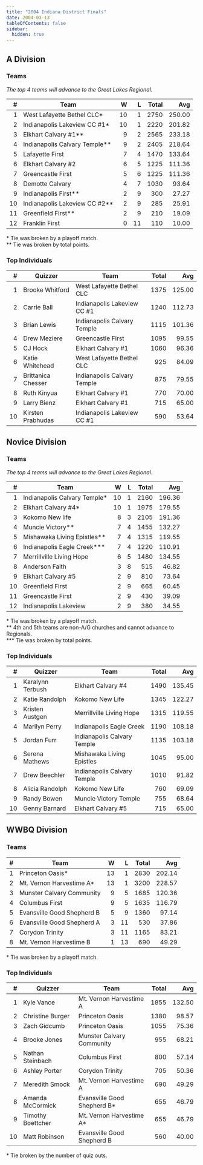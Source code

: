```yaml
---
title: "2004 Indiana District Finals"
date: 2004-03-13
tableOfContents: false
sidebar:
  hidden: true
---
```


## A Division

### Teams

*The top 4 teams will advance to the Great Lakes Regional.*

|    # | Team                          |    W |    L | Total |    Avg |
| ---: | ----------------------------- | ---: | ---: | ----: | -----: |
|    1 | West Lafayette Bethel CLC*    |   10 |    1 |  2750 | 250.00 |
|    2 | Indianapolis Lakeview CC #1*  |   10 |    1 |  2220 | 201.82 |
|    3 | Elkhart Calvary #1**          |    9 |    2 |  2565 | 233.18 |
|    4 | Indianapolis Calvary Temple** |    9 |    2 |  2405 | 218.64 |
|    5 | Lafayette First               |    7 |    4 |  1470 | 133.64 |
|    6 | Elkhart Calvary #2            |    6 |    5 |  1225 | 111.36 |
|    7 | Greencastle First             |    5 |    6 |  1225 | 111.36 |
|    8 | Demotte Calvary               |    4 |    7 |  1030 |  93.64 |
|    9 | Indianapolis First**          |    2 |    9 |   300 |  27.27 |
|   10 | Indianapolis Lakeview CC #2** |    2 |    9 |   285 |  25.91 |
|   11 | Greenfield First**            |    2 |    9 |   210 |  19.09 |
|   12 | Franklin First                |    0 |   11 |   110 |  10.00 |

\* Tie was broken by a playoff match.\
\*\* Tie was broken by total points.

### Top Individuals

|    # | Quizzer            | Team                        | Total |    Avg |
| ---: | ------------------ | --------------------------- | ----: | -----: |
|    1 | Brooke Whitford    | West Lafayette Bethel CLC   |  1375 | 125.00 |
|    2 | Carrie Ball        | Indianapolis Lakeview CC #1 |  1240 | 112.73 |
|    3 | Brian Lewis        | Indianapolis Calvary Temple |  1115 | 101.36 |
|    4 | Drew Meziere       | Greencastle First           |  1095 |  99.55 |
|    5 | CJ Hock            | Elkhart Calvary #1          |  1060 |  96.36 |
|    6 | Katie Whitehead    | West Lafayette Bethel CLC   |   925 |  84.09 |
|    7 | Brittanica Chesser | Indianapolis Calvary Temple |   875 |  79.55 |
|    8 | Ruth Kinyua        | Elkhart Calvary #1          |   770 |  70.00 |
|    9 | Larry Bienz        | Elkhart Calvary #1          |   715 |  65.00 |
|   10 | Kirsten Prabhudas  | Indianapolis Lakeview CC #1 |   590 |  53.64 |

## Novice Division

### Teams

*The top 4 teams will advance to the Great Lakes Regional.*

|    # | Team                         |    W |    L | Total |    Avg |
| ---: | ---------------------------- | ---: | ---: | ----: | -----: |
|    1 | Indianapolis Calvary Temple* |   10 |    1 |  2160 | 196.36 |
|    2 | Elkhart Calvary #4*          |   10 |    1 |  1975 | 179.55 |
|    3 | Kokomo New life              |    8 |    3 |  2105 | 191.36 |
|    4 | Muncie Victory**             |    7 |    4 |  1455 | 132.27 |
|    5 | Mishawaka Living Epistles**  |    7 |    4 |  1315 | 119.55 |
|    6 | Indianapolis Eagle Creek***  |    7 |    4 |  1220 | 110.91 |
|    7 | Merrillville Living Hope     |    6 |    5 |  1480 | 134.55 |
|    8 | Anderson Faith               |    3 |    8 |   515 |  46.82 |
|    9 | Elkhart Calvary #5           |    2 |    9 |   810 |  73.64 |
|   10 | Greenfield First             |    2 |    9 |   665 |  60.45 |
|   11 | Greencastle First            |    2 |    9 |   430 |  39.09 |
|   12 | Indianapolis Lakeview        |    2 |    9 |   380 |  34.55 |

\* Tie was broken by a playoff match.\
\*\* 4th and 5th teams are non-A/G churches and cannot advance to Regionals.\
\*\*\* Tie was broken by total points.

### Top Individuals

|    # | Quizzer          | Team                        | Total |    Avg |
| ---: | ---------------- | --------------------------- | ----: | -----: |
|    1 | Karalynn Terbush | Elkhart Calvary #4          |  1490 | 135.45 |
|    2 | Katie Randolph   | Kokomo New Life             |  1345 | 122.27 |
|    3 | Kristen Austgen  | Merrillville Living Hope    |  1315 | 119.55 |
|    4 | Marilyn Perry    | Indianapolis Eagle Creek    |  1190 | 108.18 |
|    5 | Jordan Furr      | Indianapolis Calvary Temple |  1135 | 103.18 |
|    6 | Serena Mathews   | Mishawaka Living Epistles   |  1045 |  95.00 |
|    7 | Drew Beechler    | Indianapolis Calvary Temple |  1010 |  91.82 |
|    8 | Alicia Randolph  | Kokomo New Life             |   760 |  69.09 |
|    9 | Randy Bowen      | Muncie Victory Temple       |   755 |  68.64 |
|   10 | Genny Barnard    | Elkhart Calvary #5          |   715 |  65.00 |

## WWBQ Division

### Teams

|    # | Team                       |    W |    L | Total |    Avg |
| ---: | -------------------------- | ---: | ---: | ----: | -----: |
|    1 | Princeton Oasis*           |   13 |    1 |  2830 | 202.14 |
|    2 | Mt. Vernon Harvestime A*   |   13 |    1 |  3200 | 228.57 |
|    3 | Munster Calvary Community  |    9 |    5 |  1685 | 120.36 |
|    4 | Columbus First             |    9 |    5 |  1635 | 116.79 |
|    5 | Evansville Good Shepherd B |    5 |    9 |  1360 |  97.14 |
|    6 | Evansville Good Shepherd A |    3 |   11 |   530 |  37.86 |
|    7 | Corydon Trinity            |    3 |   11 |  1165 |  83.21 |
|    8 | Mt. Vernon Harvestime B    |    1 |   13 |   690 |  49.29 |

\* Tie was broken by a playoff match.

### Top Individuals

|    # | Quizzer           | Team                        | Total |    Avg |
| ---: | ----------------- | --------------------------- | ----: | -----: |
|    1 | Kyle Vance        | Mt. Vernon Harvestime A     |  1855 | 132.50 |
|    2 | Christine Burger  | Princeton Oasis             |  1380 |  98.57 |
|    3 | Zach Gidcumb      | Princeton Oasis             |  1055 |  75.36 |
|    4 | Brooke Jones      | Munster Calvary Community   |   955 |  68.21 |
|    5 | Nathan Steinbach  | Columbus First              |   800 |  57.14 |
|    6 | Ashley Porter     | Corydon Trinity             |   705 |  50.36 |
|    7 | Meredith Smock    | Mt. Vernon Harvestime A     |   690 |  49.29 |
|    8 | Amanda McCormick  | Evansville Good Shepherd B* |   655 |  46.79 |
|    9 | Timothy Boettcher | Mt. Vernon Harvestime A*    |   655 |  46.79 |
|   10 | Matt Robinson     | Evansville Good Shepherd B  |   560 |  40.00 |

\* Tie broken by the number of quiz outs.
